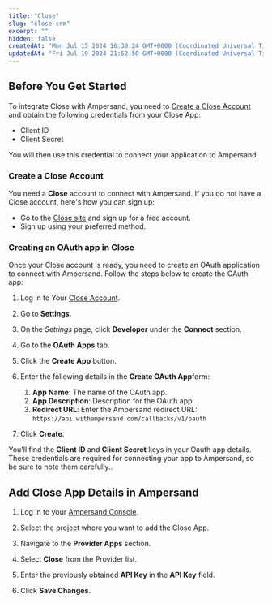 ```yaml
---
title: "Close"
slug: "close-crm"
excerpt: ""
hidden: false
createdAt: "Mon Jul 15 2024 16:30:24 GMT+0000 (Coordinated Universal Time)"
updatedAt: "Fri Jul 19 2024 21:52:50 GMT+0000 (Coordinated Universal Time)"
---
```

## Before You Get Started

To integrate Close with Ampersand, you need to [Create a Close Account](#create-a-close-crm-account) and obtain the following credentials from your Close App:

- Client ID
- Client Secret

You will then use this credential to connect your application to Ampersand.

### Create a Close Account

You need a **Close** account to connect with Ampersand. If you do not have a Close account, here's how you can sign up:

- Go to the [Close site](https://close.com/) and sign up for a free account.
- Sign up using your preferred method.

### Creating an OAuth app in Close

Once your Close account is ready, you need to create an OAuth application to connect with Ampersand. Follow the steps below to create the OAuth app:

1. Log in to Your [Close Account](https://app.close.com/login/).

2. Go to **Settings**.

3. On the _Settings_ page, click **Developer** under the **Connect** section.

4. Go to the **OAuth Apps** tab.

5. Click the **Create App** button.

6. Enter the following details in the **Create OAuth App**form:
   1. **App Name**: The name of the OAuth app.
   2. **App Description**: Description for the OAuth app.
   3. **Redirect URL**: Enter the Ampersand redirect URL: `https://api.withampersand.com/callbacks/v1/oauth`

7. Click **Create**.

You'll find the **Client ID** and **Client Secret** keys in your Oauth app details. These credentials are required for connecting your app to Ampersand, so be sure to note them carefully..




## Add Close App Details in Ampersand

1. Log in to your [Ampersand Console](https://console.withampersand.com).

2. Select the project where you want to add the Close App.

   

3. Navigate to the **Provider Apps** section.

4. Select **Close** from the Provider list.

5. Enter the previously obtained **API Key** in the **API Key** field.

   

6. Click **Save Changes**.
